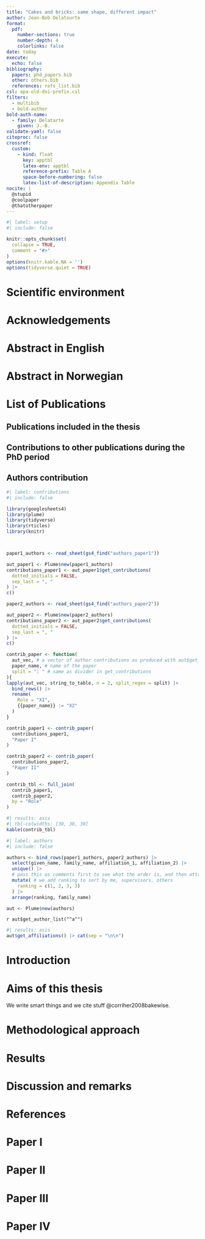 ```yaml
---
title: "Cakes and bricks: same shape, different impact"
author: Jean-Bob Delatourte
format:
  pdf:
    number-sections: true
    number-depth: 4
    colorlinks: false
date: today
execute:
  echo: false
bibliography:
  papers: phd_papers.bib
  other: others.bib
  references: refs_list.bib
csl: apa-old-doi-prefix.csl
filters:
  - multibib
  - bold-author
bold-auth-name:
  - family: Delatarte
    given: J.-B.
validate-yaml: false
citeproc: false
crossref:
  custom:
    - kind: float
      key: apptbl
      latex-env: apptbl
      reference-prefix: Table A
      space-before-numbering: false
      latex-list-of-description: Appendix Table
nocite: |
  @stupid
  @coolpaper
  @thatotherpaper
---
```


```r
#| label: setup
#| include: false

knitr::opts_chunk$set(
  collapse = TRUE,
  comment = "#>"
)
options(knitr.kable.NA = '')
options(tidyverse.quiet = TRUE)

```

# Scientific environment

# Acknowledgements

# Abstract in English

# Abstract in Norwegian

# List of Publications

## Publications included in the thesis

::: {#refs-papers}
:::

## Contributions to other publications during the PhD period

::: {#refs-other}
:::

## Authors contribution
```r
#| label: contributions
#| include: false

library(googlesheets4)
library(plume)
library(tidyverse)
library(rticles)
library(knitr)



paper1_authors <- read_sheet(gs4_find("authors_paper1"))

aut_paper1 <- Plume$new(paper1_authors)
contributions_paper1 <- aut_paper1$get_contributions(
  dotted_initials = FALSE,
  sep_last = ", "
) |>
c()

paper2_authors <- read_sheet(gs4_find("authors_paper2"))

aut_paper2 <- Plume$new(paper2_authors)
contributions_paper2 <- aut_paper2$get_contributions(
  dotted_initials = FALSE,
  sep_last = ", "
) |>
c()

contrib_paper <- function(
  aut_vec, # a vector of author contributions as produced with aut$get_contributions() |> c()
  paper_name, # name of the paper
  split = ": " # same as divider in get_contributions
){
lapply(aut_vec, string_to_table, n = 2, split_regex = split) |>
  bind_rows() |>
  rename(
    Role = "X1",
    {{paper_name}} := "X2"
  )
}

contrib_paper1 <- contrib_paper(
  contributions_paper1,
  "Paper I"
)

contrib_paper2 <- contrib_paper(
  contributions_paper2,
  "Paper II"
)

contrib_tbl <- full_join(
  contrib_paper1,
  contrib_paper2,
  by = "Role"
)
```

```r
#| results: asis
#| tbl-colwidths: [30, 30, 30]
kable(contrib_tbl)
```

```r
#| label: authors
#| include: false

authors <- bind_rows(paper1_authors, paper2_authors) |>
  select(given_name, family_name, affiliation_1, affiliation_2) |>
  unique() |>
  # pass this as comments first to see what the order is, and then attribute ranking and arrange
  mutate( # we add ranking to sort by me, supervisors, others
    ranking = c(1, 2, 3, 3)
  ) |>
  arrange(ranking, family_name)

aut <- Plume$new(authors)

```

`r aut$get_author_list("^a^")`

```r
#| results: asis
aut$get_affiliations() |> cat(sep = "\n\n")
```


<!-- # Contents -->
\tableofcontents

# Introduction

# Aims of this thesis

We write smart things and we cite stuff @corriher2008bakewise.

# Methodological approach

# Results

# Discussion and remarks

# References

::: {#refs-references}
:::

# Paper I

# Paper II

# Paper III

# Paper IV